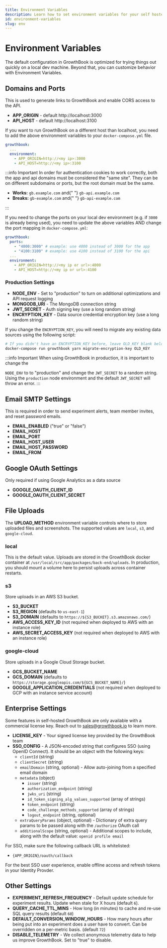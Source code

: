 ```yaml
---
title: Environment Variables
description: Learn how to set environment variables for your self hosted version of GrowthBook
id: environment-variables
slug: env
---
```


# Environment Variables

The default configuration in GrowthBook is optimized for trying things out quickly on a local dev machine. Beyond that, you can customize behavior with Environment Variables.

## Domains and Ports

This is used to generate links to GrowthBook and enable CORS access to the API.

- **APP_ORIGIN** - default http://localhost:3000
- **API_HOST** - default http://localhost:3100

If you want to run GrowthBook on a different host than localhost, you need to add the above environment
variables to your `docker-compose.yml` file.

```yml
growthbook:
  ...
  environment:
    - APP_ORIGIN=http://<my ip>:3000
    - API_HOST=http://<my ip>:3100
```

:::info Important
In order for authentication cookies to work correctly, both the app and api domains must be considered the &quot;same
site&quot;. They can be on different subdomains or ports, but the root domain must be the same.

  <ul>
    <li>
      <strong>Works:</strong> <code>gb.example.com</code> and{" "}
      <code>gb-api.example.com</code>
    </li>
    <li>
      <strong>Breaks:</strong> <code>gb-example.com</code> and{" "}
      <code>gb-api-example.com</code>
    </li>
  </ul>
:::

If you need to change the ports on your local dev environment (e.g. if `3000` is already being used),
you need to update the above variables AND change the port mapping in `docker-compose.yml`:

```yml
growthbook:
  ports:
    - "4000:3000" # example: use 4000 instead of 3000 for the app
    - "4100:3100" # example: use 4100 instead of 3100 for the api
  ...
  environment:
    - APP_ORIGIN=http://<my ip or url>:4000
    - API_HOST=http://<my ip or url>:4100
```

### Production Settings

- **NODE_ENV** - Set to "production" to turn on additional optimizations and API request logging
- **MONGODB_URI** - The MongoDB connection string
- **JWT_SECRET** - Auth signing key (use a long random string)
- **ENCRYPTION_KEY** - Data source credential encryption key (use a long random string)

If you change the `ENCRYPTION_KEY`, you will need to migrate any existing data sources using the following script:

```bash
# If you didn't have an ENCRYPTION_KEY before, leave OLD_KEY blank below
docker-compose run growthbook yarn migrate-encryption-key OLD_KEY
```

:::info Important
When using GrowthBook in production, it is important to change the

  <code>NODE_ENV</code> to to "production" and change the
  <code>JWT_SECRET</code> to a random string. Using the <code>production</code>
  node environment and the default <code>JWT_SECRET</code> will throw an error.
:::

## Email SMTP Settings

This is required in order to send experiment alerts, team member invites, and reset password emails.

- **EMAIL_ENABLED** ("true" or "false")
- **EMAIL_HOST**
- **EMAIL_PORT**
- **EMAIL_HOST_USER**
- **EMAIL_HOST_PASSWORD**
- **EMAIL_FROM**

## Google OAuth Settings

Only required if using Google Analytics as a data source

- **GOOGLE_OAUTH_CLIENT_ID**
- **GOOGLE_OAUTH_CLIENT_SECRET**

## File Uploads

The **UPLOAD_METHOD** environment variable controls where to store uploaded files
and screenshots. The supported values are `local`, `s3`, and `google-cloud`.

### local

This is the default value. Uploads are stored in the GrowthBook docker container at
`/usr/local/src/app/packages/back-end/uploads`. In production, you should mount a volume here to persist uploads across container restarts.

### s3

Store uploads in an AWS S3 bucket.

- **S3_BUCKET**
- **S3_REGION** (defaults to `us-east-1`)
- **S3_DOMAIN** (defaults to `https://${S3_BUCKET}.s3.amazonaws.com/`)
- **AWS_ACCESS_KEY_ID** (not required when deployed to AWS with an instance role)
- **AWS_SECRET_ACCESS_KEY** (not required when deployed to AWS with an instance role)

### google-cloud

Store uploads in a Google Cloud Storage bucket.

- **GCS_BUCKET_NAME**
- **GCS_DOMAIN** (defaults to `https://storage.googleapis.com/${GCS_BUCKET_NAME}/`)
- **GOOGLE_APPLICATION_CREDENTIALS** (not required when deployed to GCP with an instance service account)

## Enterprise Settings

Some features in self-hosted GrowthBook are only available with a commercial license key. Reach out to [sales@growthbook.io](mailto:sales@growthbook.io) to learn more.

- **LICENSE_KEY** - Your signed license key provided by the GrowthBook team
- **SSO_CONFIG** - A JSON-encoded string that configures SSO (using OpenID Connect). It should be an object with the following keys:
  - `clientId` (string)
  - `clientSecret` (string)
  - `emailDomain` (string, optional) - Allow auto-joining from a specified email domain
  - `metadata` (object)
    - `issuer` (string)
    - `authorization_endpoint` (string)
    - `jwks_uri` (string)
    - `id_token_signing_alg_values_supported` (array of strings)
    - `token_endpoint` (string)
    - `code_challenge_methods_supported` (array of strings)
    - `logout_endpoint` (string, optional)
  - `extraQueryParams` (object, optional) - Dictionary of extra query params to be passed along with the `/authorize` OAuth call
  - `additionalScope` (string, optional) - Additional scopes to include, along with the default value: `openid profile email`

For SSO, make sure the following callback URL is whitelisted:

- `{APP_ORIGIN}/oauth/callback`

For the best SSO user experience, enable offline access and refresh tokens in your Identity Provder.

## Other Settings

- **EXPERIMENT_REFRESH_FREQUENCY** - Default update schedule for experiment results. Update when stale for X hours (default `6`).
- **QUERY_CACHE_TTL_MINS** - How long (in minutes) to cache and re-use SQL query results (default `60`)
- **DEFAULT_CONVERSION_WINDOW_HOURS** - How many hours after being put into an experiment does a user have to convert. Can be overridden on a per-metric basis. (default `72`)
- **DISABLE_TELEMETRY** - We collect anonymous telemetry data to help us improve GrowthBook. Set to "true" to disable.
